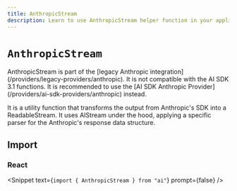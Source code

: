 ```yaml
---
title: AnthropicStream
description: Learn to use AnthropicStream helper function in your application.
---
```


# `AnthropicStream`

<Note type="warning">
  AnthropicStream is part of the [legacy Anthropic
  integration](/providers/legacy-providers/anthropic). It is not compatible with
  the AI SDK 3.1 functions. It is recommended to use the [AI SDK Anthropic
  Provider](/providers/ai-sdk-providers/anthropic) instead.
</Note>

It is a utility function that transforms the output from Anthropic's SDK into a ReadableStream. It uses AIStream under the hood, applying a specific parser for the Anthropic's response data structure.

## Import

### React

<Snippet text={`import { AnthropicStream } from "ai"`} prompt={false} />

<ReferenceTable packageName="streams" functionName="AnthropicStream" />
